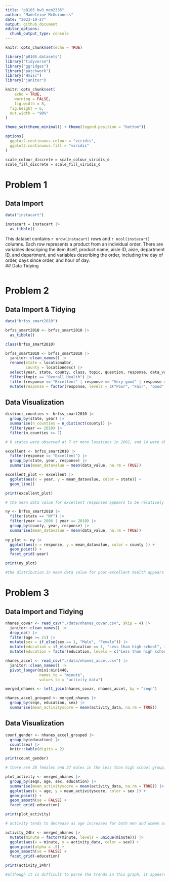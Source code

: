 ```yaml
---
title: "p8105_hw3_mcm2335"
author: "Madeleine McGuinness"
date: "2023-10-27"
output: github_document
editor_options: 
  chunk_output_type: console
---
```


```r
knitr::opts_chunk$set(echo = TRUE)

library("p8105.datasets")
library("tidyverse")
library("ggridges")
library("patchwork")
library("Hmisc")
library("janitor")

knitr::opts_chunk$set(
	echo = TRUE,
	warning = FALSE,
	fig.width = 8, 
  fig.height = 6,
  out.width = "90%"
)

theme_set(theme_minimal() + theme(legend.position = "bottom"))

options(
  ggplot2.continuous.colour = "viridis",
  ggplot2.continuous.fill = "viridis"
)

scale_colour_discrete = scale_colour_viridis_d
scale_fill_discrete = scale_fill_viridis_d
```

# Problem 1

## Data Import

```r
data("instacart")

instacart = instacart |>
  as_tibble()
```

This dataset contains `r nrow(instacart)` rows and `r ncol(instacart)` columns. Each row represents a product from an individual order. There are variables descriping the item itself, product name, aisle ID, aisle, department ID, and department, and variables describing the order, including the day of order, days since order, and hour of day.  
## Data Tidying
```r

```

# Problem 2

## Data Import & Tidying

```r
data("brfss_smart2010")

brfss_smart2010 <- brfss_smart2010 |>
  as_tibble()

class(brfss_smart2010)

brfss_smart2010 <- brfss_smart2010 |>
  janitor::clean_names() |>
  rename(state = locationabbr,
         county = locationdesc) |>
  select(year, state, county, class, topic, question, response, data_value) |>
  filter(topic == "Overall Health") |>
  filter(response == "Excellent" | response == "Very good" | response == "Good" | response == "Fair" | response == "Poor") |>
  mutate(response = factor(response, levels = c("Poor", "Fair", "Good", "Very good", "Excellent")))
```
## Data Visualization
```r
distinct_counties <- brfss_smart2010 |>
  group_by(state, year) |>
  summarise(n_counties = n_distinct(county)) |>
  filter(year == 2010) |>
  filter(n_counties >= 7) 

# 6 states were observed at 7 or more locations in 2002, and 14 were observed at 7 or more locations in 2010

excellent <- brfss_smart2010 |>
  filter(response == "Excellent") |>
  group_by(state, year, response) |>
  summarise(mean_datavalue = mean(data_value, na.rm = TRUE))

excellent_plot <- excellent |>
  ggplot(aes(x = year, y = mean_datavalue, color = state)) +
  geom_line()

print(excellent_plot)

# the mean data value for excellent responses appears to be relatively consistent for all states across the 2002-2010 time period, with mean data values on average falling between 15 and 30.

ny <- brfss_smart2010 |>
  filter(state == "NY") |>
  filter(year == 2006 | year == 2010) |>
  group_by(county, year, response) |>
  summarise(mean_datavalue = mean(data_value, na.rm = TRUE))
  
ny_plot <- ny |>
  ggplot(aes(x = response, y = mean_datavalue, color = county )) +
  geom_point() +
  facet_grid(~year)

print(ny_plot)

#the distribution in mean data value for poor-excellent health appears to be pretty similar across the different New York counties in 2006 and 2010, with potentially slightly more variation in 2010.
```
# Problem 3

## Data Import and Tidying 

```r
nhanes_covar <- read_csv("./data/nhanes_covar.csv", skip = 4) |>
  janitor::clean_names() |>
  drop_na() |>
  filter(age >= 21) |>
  mutate(sex = if_else(sex == 1, "Male", "Female")) |>
  mutate(education = if_else(education == 1, "Less than high school", if_else(education == 2, "High school equivalent", "More than high school"))) |>
  mutate(education = factor(education, levels = c("Less than high school", "High school equivalent", "More than high school")))

nhanes_accel <- read_csv("./data/nhanes_accel.csv") |>
  janitor::clean_names() |>
  pivot_longer(min1:min1440,
               names_to = "minute",
               values_to = "activity_data")

merged_nhanes <- left_join(nhanes_covar, nhanes_accel, by = "seqn")

nhanes_accel_grouped <- merged_nhanes |>
  group_by(seqn, education, sex) |>
  summarise(mean_activityscore = mean(activity_data, na.rm = TRUE))
```

## Data Visualization

```r
count_gender <- nhanes_accel_grouped |>
  group_by(education) |>
  count(sex) |>
  knitr::kable(digits = 2)

print(count_gender)

# there are 28 females and 27 males in the less than high school group, 23 females and 35 males in the high school equivalent group, and 59 females and 56 males in the more than high school group

plot_activity <- merged_nhanes |>
  group_by(seqn, age, sex, education) |>
  summarise(mean_activityscore = mean(activity_data, na.rm = TRUE)) |>
  ggplot(aes(x = age, y = mean_activityscore, color = sex )) +
  geom_point() +
  geom_smooth(se = FALSE) +
  facet_grid(~education)

print(plot_activity)

# activity tends to decrease as age increases for both men and women across each education category. Female activity levels are higher than men at all ages in the high school equivalent and more than high school groups, and are higher in the less than high school group until around age 40, at which men's activity levels remain consistently above women. The rate at which activity declines across age varies for each education level, but at age 80, mean activity levels are similar for both sexes across all education levels.

activity_24hr <- merged_nhanes |>
  mutate(minute = factor(minute, levels = unique(minute))) |>
  ggplot(aes(x = minute, y = activity_data, color = sex)) +
  geom_point(alpha = .5) + 
  geom_smooth(se = FALSE) +
  facet_grid(~education)

print(activity_24hr)

#although it is difficult to parse the trends in this graph, it appears that activity levels across the 24 hour time period are lowest at the beginning of the day and peak towards the middle of the day for both males and females in the less than high school and high school equivalent groups, with similar activity levels across both education groups and genders. The trends are different in the more than high school group, where activity peaks for men closer towards the morning or early afternoon, and peaks for women closer towards the evening. 
  
```